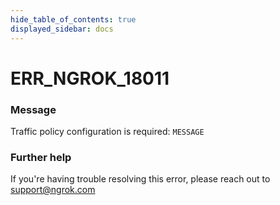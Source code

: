 ```yaml
---
hide_table_of_contents: true
displayed_sidebar: docs
---
```



# ERR_NGROK_18011

### Message

Traffic policy configuration is required: `MESSAGE`

<ErrorDetails error="err_ngrok_18011" />

### Further help

If you're having trouble resolving this error, please reach out to [support@ngrok.com](mailto:support@ngrok.com?subject=Help%20with%20ERR_NGROK_18011)
